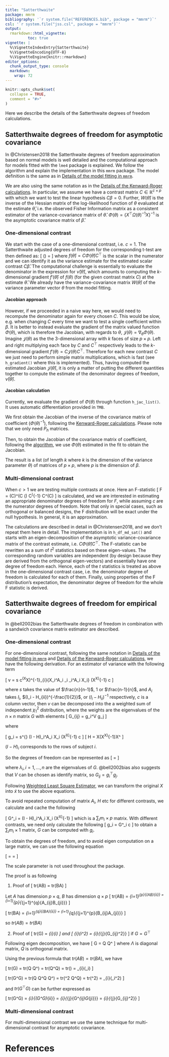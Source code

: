 ```yaml
---
title: "Satterthwaite"
package: mmrm
bibliography: '`r system.file("REFERENCES.bib", package = "mmrm")`'
csl: '`r system.file("jss.csl", package = "mmrm")`'
output:
  rmarkdown::html_vignette:
          toc: true
vignette: |
  %\VignetteIndexEntry{Satterthwaite}
  %\VignetteEncoding{UTF-8}
  %\VignetteEngine{knitr::rmarkdown}
editor_options:
  chunk_output_type: console
  markdown:
    wrap: 72
---
```


```r
knitr::opts_chunk$set(
  collapse = TRUE,
  comment = "#>"
)
```

Here we describe the details of the Satterthwaite degrees of freedom
calculations.

## Satterthwaite degrees of freedom for asymptotic covariance

In @Christensen2018 the Satterthwaite degrees of freedom approximation
based on normal models is well detailed and the computational approach
for models fitted with the `lme4` package is explained. We follow the
algorithm and explain the implementation in this `mmrm` package. The
model definition is the same as in [Details of the model fitting in
`mmrm`](algorithm.html).

We are also using the same notation as in the [Details of the
Kenward-Roger calculations](kenward.html). In particular, we assume we
have a contrast matrix $C \in \mathbb{R}^{c\times p}$ with which we want
to test the linear hypothesis $C\beta = 0$. Further, $W(\hat\theta)$ is
the inverse of the Hessian matrix of the log-likelihood function of
$\theta$ evaluated at the estimate $\hat\theta$, i.e. the observed
Fisher Information matrix as a consistent estimator of the
variance-covariance matrix of $\hat\theta$.
$\Phi(\theta) = \left\{X^\top \Omega(\theta)^{-1} X\right\} ^{-1}$ is
the asymptotic covariance matrix of $\hat\beta$.

### One-dimensional contrast

We start with the case of a one-dimensional contrast, i.e. $c = 1$. The
Satterthwaite adjusted degrees of freedom for the corresponding t-test
are then defined as:
\[
\hat\nu(\hat\theta) = \frac{2f(\hat\theta)^2}{f{'}(\hat\theta)^\top W(\hat\theta) f{'}(\hat\theta)}
\]
where $f(\hat\theta) = C \Phi(\hat\theta) C^\top$ is the scalar in the
numerator and we can identify it as the variance estimate for the
estimated scalar contrast $C\hat\beta$. The computational challenge is
essentially to evaluate the denominator in the expression for
$\hat\nu(\hat\theta)$, which amounts to computing the $k$-dimensional
gradient $f{'}(\hat\theta)$ of $f(\theta)$ (for the given contrast
matrix $C$) at the estimate $\hat\theta$. We already have the
variance-covariance matrix $W(\hat\theta)$ of the variance parameter
vector $\theta$ from the model fitting.

#### Jacobian approach

However, if we proceeded in a naive way here, we would need to recompute
the denominator again for every chosen $C$. This would be slow, e.g.
when changing $C$ every time we want to test a single coefficient within
$\beta$. It is better to instead evaluate the gradient of the matrix
valued function $\Phi(\theta)$, which is therefore the Jacobian, with
regards to $\theta$, $\mathcal{J}(\theta) = \nabla_\theta \Phi(\theta)$.
Imagine $\mathcal{J}(\theta)$ as the the 3-dimensional array with $k$
faces of size $p\times p$. Left and right multiplying each face by $C$
and $C^\top$ respectively leads to the $k$-dimensional gradient
$f'(\theta) = C \mathcal{J}(\theta) C^\top$. Therefore for each
new contrast $C$ we just need to perform simple matrix multiplications,
which is fast (see `h_gradient()` where this is implemented). Thus,
having computed the estimated Jacobian $\mathcal{J}(\hat\theta)$,
it is only a matter of putting the different quantities together to
compute the estimate of the denominator degrees of freedom,
$\hat\nu(\hat\theta)$.

#### Jacobian calculation

Currently, we evaluate the gradient of $\Phi(\theta)$ through function `h_jac_list()`.
It uses automatic differentiation provided in `TMB`.

We first obtain the Jacobian of the inverse of the covariance matrix of coefficient ($\Phi(\theta)^{-1}$), following
the [Kenward-Roger calculations](kenward.html#special-considerations-for-mmrm-models).
Please note that we only need $P_h$ matrices.

Then, to obtain the Jacobian of the covariance matrix of coefficient, following the [algorithm](kenward.html#derivative-of-the-sigma-1),
we use $\Phi(\theta)$ estimated in the fit to obtain the Jacobian.

The result is a list (of length $k$ where $k$ is the dimension of the variance parameter $\theta$) of matrices of $p \times p$,
where $p$ is the dimension of $\beta$.

### Multi-dimensional contrast

When $c > 1$ we are testing multiple contrasts at once. Here an F-statistic
\[
F = \frac{1}{c} (C\hat\beta)^\top  (C \Phi(\hat\theta) C^\top)^{-1} C^\top (C\hat\beta)
\]
is calculated, and we are interested in estimating an appropriate denominator degrees of freedom for $F$,
while assuming $c$ are the numerator degrees of freedom. Note that only in special cases,
such as orthogonal or balanced designs, the F distribution will be exact under the
null hypothesis. In general, it is an approximation.

The calculations are described in detail in @Christensen2018, and we don't repeat
them here in detail. The implementation is in `h_df_md_sat()` and starts with an
eigen-decomposition of the asymptotic variance-covariance matrix of the contrast estimate,
i.e. $C \Phi(\hat\theta) C^\top$. The F-statistic can be rewritten as a sum
of $t^2$ statistics based on these eigen-values. The corresponding random variables
are independent (by design because they are derived from the orthogonal eigen-vectors) and
essentially have one degree of freedom each. Hence, each of the $t$ statistics is
treated as above in the one-dimensional contrast case, i.e. the denominator degree
of freedom is calculated for each of them. Finally, using properties of the F
distribution's expectation, the denominator degree of freedom for the whole F statistic
is derived.

## Satterthwaite degrees of freedom for empirical covariance

In @bell2002bias the Satterthwaite degrees of freedom in combination with a sandwich covariance matrix estimator are described.

### One-dimensional contrast

For one-dimensional contrast, following the same notation in [Details of the model fitting in `mmrm`](algorithm.html)
and [Details of the Kenward-Roger calculations](kenward.html), we have the following derivation.
For an estimator of variance with the following term

\[
  v = s c^\top(X^\top X)^{-1}\sum_{i}{X_i^\top A_i \epsilon_i \epsilon_i^\top A_i X_i} (X^\top X)^{-1} c
\]

where $s$ takes the value of $\frac{n}{n-1}$, $1$ or $\frac{n-1}{n}$, and $A_i$ takes $I_i$, $(I_i - H_{ii})^{-\frac{1}{2}}$, or $(I_i - H_{ii})^{-1}$
respectively, $c$ is a column vector, then $v$ can be decomposed into the a weighted sum of independent $\chi_1^2$ distribution, where the weights are
the eigenvalues of the $n\times n$ matrix $G$ with elements
\[
  G_{ij} = g_i^\top V g_j
\]

where

\[
  g_i = s^{\frac{1}{2}} (I - H)_i^\top A_i X_i (X^\top X)^{-1} c
\]
\[
  H = X(X^\top X)^{-1}X^\top
\]

$(I - H)_i$ corresponds to the rows of subject $i$.

So the degrees of freedom can be represented as
\[
  \nu = \frac{(\sum_{i}\lambda_i)^2}{\sum_{i}{\lambda_i^2}}
\]

where $\lambda_i, i = 1, \dotsc, n$ are the eigenvalues of $G$.
@bell2002bias also suggests that $V$ can be chosen as identify matrix, so $G_{ij} = g_i ^\top g_j$.

Following [Weighted Least Square Estimator](algorithm.html#weighted-least-squares-estimator), we can transform
the original $X$ into $\tilde{x}$ to use the above equations.

To avoid repeated computation of matrix $A_i$, $H$ etc for different contrasts, we calculate and cache the following

\[
  G^\ast_i = (I - H)_i^\top A_i X_i (X^\top X)^{-1}
\]
which is a $\sum_i{m_i} \times p$ matrix. With different contrasts, we need only calculate the following
\[
  g_i = G^\ast_i c
\]
to obtain a $\sum_i{m_i} \times 1$ matrix, $G$ can be computed with $g_i$.

To obtain the degrees of freedom, and to avoid eigen computation on a large matrix, we can use the following equation

\[
  \nu = \frac{(\sum_{i}\lambda_i)^2}{\sum_{i}{\lambda_i^2}} = \frac{tr(G)^2}{\sum_{i}{\sum_{j}{G_{ij}^2}}}
\]

The scale parameter is not used throughout the package.

The proof is as following

1. Proof of
\[
  tr(AB) = tr(BA)
\]

Let $A$ has dimension $p\times q$, $B$ has dimension $q\times p$
\[
  tr(AB) = \sum_{i=1}^{p}{(AB)_{ii}} = \sum_{i=1}^{p}{\sum_{j=1}^{q}{A_{ij}B_{ji}}}
\]

\[
  tr(BA) = \sum_{i=1}^{q}{(BA)_{ii}} = \sum_{i=1}^{q}{\sum_{j=1}^{p}{B_{ij}A_{ji}}}
\]

so $tr(AB) = tr(BA)$

2. Proof of
\[
  tr(G) = \sum_{i}(\lambda_i)
\]
and
\[
  \sum_{i}(\lambda_i^2) = \sum_{i}{\sum_{j}{G_{ij}^2}}
\]
if $G = G^\top$

Following eigen decomposition, we have
\[
  G = Q \Lambda Q^\top
\]
where $\Lambda$ is diagonal matrix, $Q$ is orthogonal matrix.

Using the previous formula that $tr(AB) = tr(BA)$, we have

\[
  tr(G) = tr(Q \Lambda Q^\top) = tr(\Lambda Q^\top Q) = tr(\Lambda) = \sum_{i}(\lambda_i)
\]

\[
  tr(G^\top G) = tr(Q \Lambda Q^\top Q \Lambda Q^\top) = tr(\Lambda^2 Q^\top Q) = tr(\Lambda^2) = \sum_{i}(\lambda_i^2)
\]

and $tr(G^\top G)$ can be further expressed as

\[
  tr(G^\top G) = \sum_{i}{(G^\top G)_{ii}} = \sum_{i}{\sum_{j}{G^\top_{ij}G_{ji}}} = \sum_{i}{\sum_{j}{G_{ij}^2}}
\]

### Multi-dimensional contrast

For multi-dimensional contrast we use the same technique for multi-dimensional contrast for asymptotic covariance.

# References
